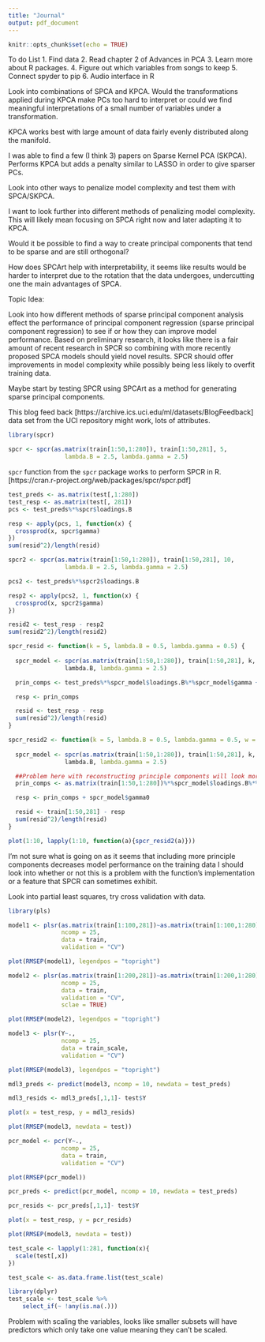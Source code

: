```yaml
---
title: "Journal"
output: pdf_document
---
```


```r
knitr::opts_chunk$set(echo = TRUE)
```

To do List
1. Find data
2. Read chapter 2 of Advances in PCA
3. Learn more about R packages.
4. Figure out which variables from songs to keep
5. Connect spyder to pip
6. Audio interface in R

Look into combinations of SPCA and KPCA. Would the transformations applied during KPCA make PCs too hard to interpret or could we find meaningful interpretations of a small number of variables under a transformation.

KPCA works best with large amount of data fairly evenly distributed along the manifold.

I was able to find a few (I think 3) papers on Sparse Kernel PCA (SKPCA). Performs KPCA but adds a penalty similar to LASSO in order to give sparser PCs.

Look into other ways to penalize model complexity and test them with SPCA/SKPCA.

I want to look further into different methods of penalizing model complexity. This will likely mean focusing on SPCA right now and later adapting it to KPCA.

Would it be possible to find a way to create principal components that tend to be sparse and are still orthogonal?

How does SPCArt help with interpretability, it seems like results would be harder to interpret due to the rotation that the data undergoes, undercutting one the main advantages of SPCA.



Topic Idea:

Look into how different methods of sparse principal component analysis effect the performance of principal component regression (sparse principal component regression) to see if or how they can improve model performance. Based on preliminary research, it looks like there is a fair amount of recent research in SPCR so combining with more recently proposed SPCA models should yield novel results. SPCR should offer improvements in model complexity while possibly being less likely to overfit training data.

Maybe start by testing SPCR using SPCArt as a method for generating sparse principal components.

This blog feed back [https://archive.ics.uci.edu/ml/datasets/BlogFeedback] data set from the UCI repository might work, lots of attributes.


```r
library(spcr)

spcr <- spcr(as.matrix(train[1:50,1:280]), train[1:50,281], 5,
                lambda.B = 2.5, lambda.gamma = 2.5)
```

`spcr` function from the `spcr` package works to perform SPCR in R.
[https://cran.r-project.org/web/packages/spcr/spcr.pdf]


```r
test_preds <- as.matrix(test[,1:280])
test_resp <- as.matrix(test[, 281])
pcs <- test_preds%*%spcr$loadings.B
```

```r
resp <- apply(pcs, 1, function(x) {
  crossprod(x, spcr$gamma)
})
sum(resid^2)/length(resid)
```

```r
spcr2 <- spcr(as.matrix(train[1:50,1:280]), train[1:50,281], 10,
                lambda.B = 2.5, lambda.gamma = 2.5)
```

```r
pcs2 <- test_preds%*%spcr2$loadings.B

resp2 <- apply(pcs2, 1, function(x) {
  crossprod(x, spcr2$gamma)
})

resid2 <- test_resp - resp2
sum(resid2^2)/length(resid2)
```

```r
spcr_resid <- function(k = 5, lambda.B = 0.5, lambda.gamma = 0.5) {
 
  spcr_model <- spcr(as.matrix(train[1:50,1:280]), train[1:50,281], k,
                lambda.B, lambda.gamma = 2.5)

  prin_comps <- test_preds%*%spcr_model$loadings.B%*%spcr_model$gamma + spcr_model$gamma0

  resp <- prin_comps

  resid <- test_resp - resp
  sum(resid^2)/length(resid) 
}
```

```r
spcr_resid2 <- function(k = 5, lambda.B = 0.5, lambda.gamma = 0.5, w = 0.1, xi = 0.01) {
 
  spcr_model <- spcr(as.matrix(train[1:50,1:280]), train[1:50,281], k,
                lambda.B, lambda.gamma = 2.5)

  ##Problem here with reconstructing principle components will look more closely at the algorithm
  prin_comps <- as.matrix(train[1:50,1:280])%*%spcr_model$loadings.B%*%spcr_model$gamma

  resp <- prin_comps + spcr_model$gamma0

  resid <- train[1:50,281] - resp
  sum(resid^2)/length(resid) 
}
```

```r
plot(1:10, lapply(1:10, function(a){spcr_resid2(a)}))
```
I'm not sure what is going on as it seems that including more principle components decreases model performance on the training data I should look into whether or not this is a problem with the function's implementation or a feature that SPCR can sometimes exhibit.


Look into partial least squares, try cross validation with data.


```r
library(pls)
```

```r
model1 <- plsr(as.matrix(train[1:100,281])~as.matrix(train[1:100,1:280]),
               ncomp = 25,
               data = train,
               validation = "CV")
```


```r
plot(RMSEP(model1), legendpos = "topright")
```
```r
model2 <- plsr(as.matrix(train[1:200,281])~as.matrix(train[1:200,1:280]),
               ncomp = 25,
               data = train,
               validation = "CV",
               sclae = TRUE)
```

```r
plot(RMSEP(model2), legendpos = "topright")
```

```r
model3 <- plsr(Y~.,
               ncomp = 25,
               data = train_scale,
               validation = "CV")
```

```r
plot(RMSEP(model3), legendpos = "topright")
```

```r
mdl3_preds <- predict(model3, ncomp = 10, newdata = test_preds)
```

```r
mdl3_resids <- mdl3_preds[,1,1]- test$Y
```

```r
plot(x = test_resp, y = mdl3_resids)
```
```r
plot(RMSEP(model3, newdata = test))
```

```r
pcr_model <- pcr(Y~.,
               ncomp = 25,
               data = train,
               validation = "CV")
```
```r
plot(RMSEP(pcr_model))
```
```r
pcr_preds <- predict(pcr_model, ncomp = 10, newdata = test_preds)
```

```r
pcr_resids <- pcr_preds[,1,1]- test$Y
```

```r
plot(x = test_resp, y = pcr_resids)
```
```r
plot(RMSEP(model3, newdata = test))
```
```r
test_scale <- lapply(1:281, function(x){
  scale(test[,x])
})

test_scale <- as.data.frame.list(test_scale)
```


```r
library(dplyr)
test_scale <- test_scale %>%
    select_if(~ !any(is.na(.)))
```

Problem with scaling the variables, looks like smaller subsets will have predictors which only take one value meaning they can't be scaled.